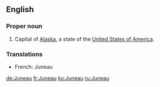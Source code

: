 ==English==
{{wikipedia}}

===Proper noun===
{{en-proper noun}}

# Capital of [[Alaska]], a state of the [[United States of America]].

===Translations===

* French: Juneau

[[de:Juneau]]
[[fr:Juneau]]
[[ko:Juneau]]
[[ru:Juneau]]